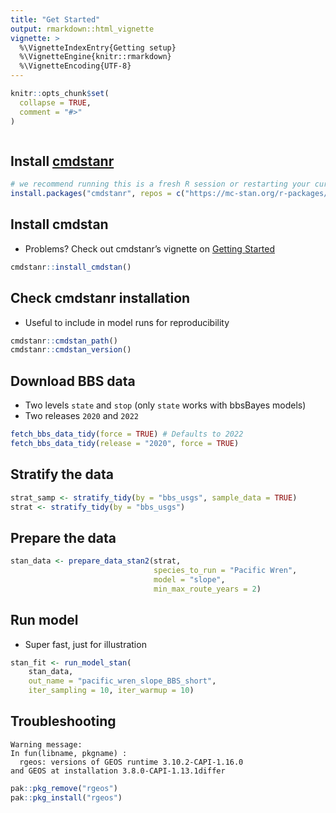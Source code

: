 ```yaml
---
title: "Get Started"
output: rmarkdown::html_vignette
vignette: >
  %\VignetteIndexEntry{Getting setup}
  %\VignetteEngine{knitr::rmarkdown}
  %\VignetteEncoding{UTF-8}
---
```


```r
knitr::opts_chunk$set(
  collapse = TRUE,
  comment = "#>"
)
```

```r

```


## Install [cmdstanr](https://mc-stan.org/cmdstanr/)
```r
# we recommend running this is a fresh R session or restarting your current session
install.packages("cmdstanr", repos = c("https://mc-stan.org/r-packages/", getOption("repos")))
```

## Install cmdstan

- Problems? Check out cmdstanr's vignette on [Getting Started](https://mc-stan.org/cmdstanr/articles/cmdstanr.html)

```r
cmdstanr::install_cmdstan()
```


## Check cmdstanr installation

- Useful to include in model runs for reproducibility

```r
cmdstanr::cmdstan_path()
cmdstanr::cmdstan_version()
```


## Download BBS data

- Two levels `state` and `stop` (only `state` works with bbsBayes models)
- Two releases `2020` and `2022`

```r
fetch_bbs_data_tidy(force = TRUE) # Defaults to 2022
fetch_bbs_data_tidy(release = "2020", force = TRUE)
```

## Stratify the data

```r
strat_samp <- stratify_tidy(by = "bbs_usgs", sample_data = TRUE)
strat <- stratify_tidy(by = "bbs_usgs")
```

## Prepare the data

```r
stan_data <- prepare_data_stan2(strat,
                                species_to_run = "Pacific Wren",
                                model = "slope",
                                min_max_route_years = 2)
```

## Run model

- Super fast, just for illustration

```r
stan_fit <- run_model_stan(
    stan_data,
    out_name = "pacific_wren_slope_BBS_short",
    iter_sampling = 10, iter_warmup = 10)
```



## Troubleshooting


```
Warning message:
In fun(libname, pkgname) :
  rgeos: versions of GEOS runtime 3.10.2-CAPI-1.16.0
and GEOS at installation 3.8.0-CAPI-1.13.1differ
```

```r
pak::pkg_remove("rgeos")
pak::pkg_install("rgeos")
```




